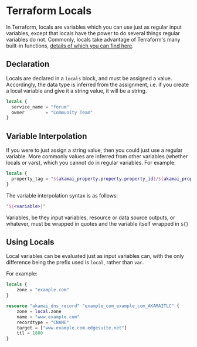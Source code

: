 # Terraform Locals

In Terraform, locals are variables which you can use just as regular input variables, except that locals have the power to do several things regular variables do not. Commonly, locals take advantage of Terraform's many built-in functions, [details of which you can find here](/terraform/built-in-functions).

## Declaration

Locals are declared in a `locals` block, and must be assigned a value. Accordingly, the data type is inferred from the assignment, i.e. if you create a local variable and give it a string value, it will be a string.

```terraform
locals {
  service_name = "forum"
  owner        = "Community Team"
}
```

## Variable Interpolation

If you were to just assign a string value, then you could just use a regular variable. More commonly values are inferred from other variables (whether locals or vars), which you cannot do in regular variables. For example:

```terraform
locals {
  property_tag = "${akamai_property.property.property_id}/${akamai_property.property.latest_version}"
}
```

The variable interpolation syntax is as follows:

```terraform
"${<variable>}"
```

Variables, be they input variables, resource or data source outputs, or whatever, must be wrapped in quotes and the variable itself wrapped in `${}`

## Using Locals

Local variables can be evaluated just as input variables can, with the only difference being the prefix used is `local`, rather than `var`.

For example:

```terraform
locals {
    zone = "example.com"
}

resource "akamai_dns_record" "example_com_example_com_AKAMAITLC" {
    zone = local.zone
    name = "www.example.com"
    recordtype = "CNAME"
    target = ["www.example.com.edgesuite.net"]
    ttl = 1800
}
```